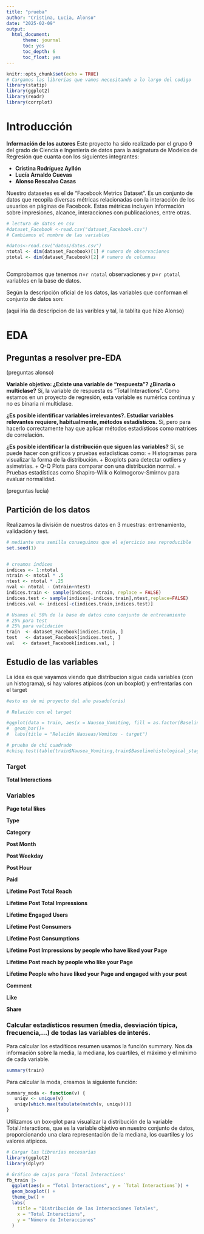 ```yaml
---
title: "prueba"
author: "Cristina, Lucia, Alonso"
date: "2025-02-09"
output: 
  html_document:
      theme: journal
      toc: yes
      toc_depth: 6
      toc_float: yes
---
```


```r
knitr::opts_chunk$set(echo = TRUE)
# Cargamos las librerias que vamos necesitando a lo largo del codigo
library(statip)
library(ggplot2)
library(readr)
library(corrplot)
```

# Introducción 

**Información de los autores**
Este proyecto ha sido realizado por el grupo 9 del grado de Ciencia e Ingeniería de datos para la asignatura de Modelos de Regresión que cuanta con los siguientes integrantes:

+ **Cristina Rodríguez Ayllón**
+ **Lucía Arnaldo Cuevas**
+ **Alonso Rescalvo Casas**

Nuestro datasetes es el de "Facebook Metrics Dataset". Es un conjunto de datos que recopila diversas métricas relacionadas con la interacción de los usuarios en páginas de Facebook. Estas métricas incluyen información sobre impresiones, alcance, interacciones con publicaciones, entre otras.



```r
# lectura de datos en csv
#dataset_Facebook <-read.csv("dataset_Facebook.csv")
# Cambiamos el nombre de las variables 

#datos<-read.csv("datos/datos.csv")
ntotal <- dim(dataset_Facebook)[1] # numero de observaciones
ptotal <- dim(dataset_Facebook)[2] # numero de columnas



```

Comprobamos que tenemos $n=$```r ntotal``` observaciones y $p=$```r ptotal``` variables en la base de datos.


Según la descripción oficial de los datos, las variables que conforman el conjunto de datos son:

(aqui iria da descripcion de las varibles y tal, la tablita que hizo Alonso)


# EDA
## Preguntas a resolver pre-EDA


(preguntas alonso)





**Variable objetivo: ¿Existe una variable de “respuesta”? ¿Binaria o multiclase?**
Sí, la variable de respuesta es "Total Interactions". Como estamos en un proyecto de regresión, esta variable es numérica continua y no es binaria ni multiclase.

**¿Es posible identificar variables irrelevantes?. Estudiar variables relevantes requiere, habitualmente, métodos estadísticos.**
Sí, pero para hacerlo correctamente hay que aplicar métodos estadísticos como matrices de correlación.




**¿Es posible identificar la distribución que siguen las variables?**
Sí, se puede hacer con gráficos y pruebas estadísticas como:
+ Histogramas para visualizar la forma de la distribución.
+ Boxplots para detectar outliers y asimetrías.
+ Q-Q Plots para comparar con una distribución normal.
+ Pruebas estadísticas como Shapiro-Wilk o Kolmogorov-Smirnov para evaluar normalidad.


(preguntas lucía)


## Partición de los datos
Realizamos la división de nuestros datos en 3 muestras: entrenamiento, validación y test.

```r
# mediante una semilla conseguimos que el ejercicio sea reproducible
set.seed(1)


# creamos índices
indices <- 1:ntotal
ntrain <- ntotal * .5
ntest <- ntotal * .25
nval <- ntotal - (ntrain+ntest)
indices.train <- sample(indices, ntrain, replace = FALSE)
indices.test <- sample(indices[-indices.train],ntest,replace=FALSE)
indices.val <- indices[-c(indices.train,indices.test)]

# Usamos el 50% de la base de datos como conjunto de entrenamiento
# 25% para test
# 25% para validación
train  <- dataset_Facebook[indices.train, ]
test   <- dataset_Facebook[indices.test, ]
val   <- dataset_Facebook[indices.val, ]

```



## Estudio de las variables
La idea es que vayamos viendo que distribucion sigue cada variables (con un histograma), si hay valores atipicos (con un boxplot) y enfrentarlas con el target

```r
#esto es de mi proyecto del año pasado(cris)

# Relación con el target

#ggplot(data = train, aes(x = Nausea_Vomiting, fill = as.factor(Baselinehistological_staging))) +
#  geom_bar()+
#  labs(title = "Relación Nauseas/Vomitos - target")

# prueba de chi cuadrado
#chisq.test(table(train$Nausea_Vomiting,train$Baselinehistological_staging))
```




### Target

**Total Interactions**


### Variables

**Page total likes**


**Type**


**Category**


**Post Month**


**Post Weekday**


**Post Hour**


**Paid**


**Lifetime Post Total Reach**


**Lifetime Post Total Impressions**


**Lifetime Engaged Users**


**Lifetime Post Consumers**


**Lifetime Post Consumptions**


**Lifetime Post Impressions by people who have liked your Page**


**Lifetime Post reach by people who like your Page**


**Lifetime People who have liked your Page and engaged with your post**


**Comment**


**Like**


**Share**


### Calcular estadísticos resumen (media, desviación típica, frecuencia,...) de todas las variables de interés.

Para calcular los estadíticos resumen usamos la función summary. Nos da información sobre la media, la mediana, los cuartiles, el máximo y el mínimo de cada variable.

```r
summary(train)
```
Para calcular la moda, creamos la siguiente función:
```r
summary_moda <- function(v) {
   uniqv <- unique(v)
   uniqv[which.max(tabulate(match(v, uniqv)))]
}


```

Utilizamos un box-plot para visualizar la distribución de la variable Total.Interactions, que es la variable objetivo en nuestro conjunto de datos, proporcionando una clara representación de la mediana, los cuartiles y los valores atípicos.
```r
# Cargar las librerías necesarias
library(ggplot2)
library(dplyr)

# Gráfico de cajas para 'Total Interactions'
fb_train |> 
  ggplot(aes(x = "Total Interactions", y = `Total Interactions`)) +  
  geom_boxplot() + 
  theme_bw() +
  labs(
    title = "Distribución de las Interacciones Totales",
    x = "Total Interactions",
    y = "Número de Interacciones"
  )

```


